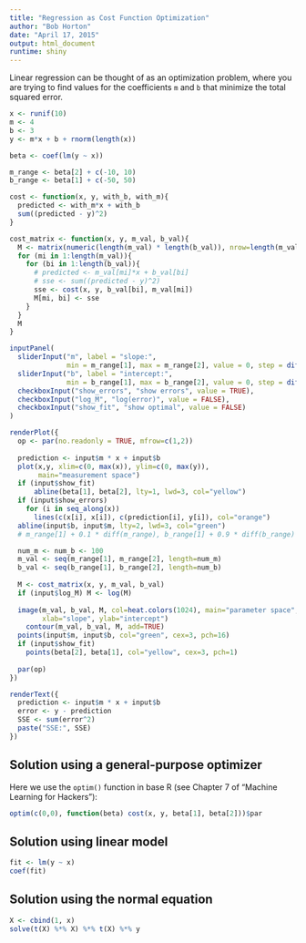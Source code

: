 ```yaml
---
title: "Regression as Cost Function Optimization"
author: "Bob Horton"
date: "April 17, 2015"
output: html_document
runtime: shiny
---
```


Linear regression can be thought of as an optimization problem, where you are trying to find values for the coefficients `m` and `b` that minimize the total squared error.


```r

x <- runif(10)
m <- 4
b <- 3
y <- m*x + b + rnorm(length(x))

beta <- coef(lm(y ~ x))

m_range <- beta[2] + c(-10, 10)
b_range <- beta[1] + c(-50, 50)

cost <- function(x, y, with_b, with_m){
  predicted <- with_m*x + with_b
  sum((predicted - y)^2)
}

cost_matrix <- function(x, y, m_val, b_val){
  M <- matrix(numeric(length(m_val) * length(b_val)), nrow=length(m_val), byrow=TRUE)
  for (mi in 1:length(m_val)){
    for (bi in 1:length(b_val)){
      # predicted <- m_val[mi]*x + b_val[bi]
      # sse <- sum((predicted - y)^2)
      sse <- cost(x, y, b_val[bi], m_val[mi])
      M[mi, bi] <- sse
    }
  }
  M
}

inputPanel(
  sliderInput("m", label = "slope:",
              min = m_range[1], max = m_range[2], value = 0, step = diff(m_range)/100),
  sliderInput("b", label = "intercept:",
              min = b_range[1], max = b_range[2], value = 0, step = diff(b_range)/100),
  checkboxInput("show_errors", "show errors", value = TRUE),
  checkboxInput("log_M", "log(error)", value = FALSE),
  checkboxInput("show_fit", "show optimal", value = FALSE)
)

renderPlot({
  op <- par(no.readonly = TRUE, mfrow=c(1,2))
  
  prediction <- input$m * x + input$b
  plot(x,y, xlim=c(0, max(x)), ylim=c(0, max(y)), 
       main="measurement space")
  if (input$show_fit)
      abline(beta[1], beta[2], lty=1, lwd=3, col="yellow")
  if (input$show_errors)
    for (i in seq_along(x))
      lines(c(x[i], x[i]), c(prediction[i], y[i]), col="orange")
  abline(input$b, input$m, lty=2, lwd=3, col="green")
  # m_range[1] + 0.1 * diff(m_range), b_range[1] + 0.9 * diff(b_range)

  num_m <- num_b <- 100
  m_val <- seq(m_range[1], m_range[2], length=num_m)
  b_val <- seq(b_range[1], b_range[2], length=num_b)
  
  M <- cost_matrix(x, y, m_val, b_val)
  if (input$log_M) M <- log(M)
  
  image(m_val, b_val, M, col=heat.colors(1024), main="parameter space",
        xlab="slope", ylab="intercept")
	contour(m_val, b_val, M, add=TRUE)
  points(input$m, input$b, col="green", cex=3, pch=16)
  if (input$show_fit)
    points(beta[2], beta[1], col="yellow", cex=3, pch=1)
  
  par(op)
})

renderText({
  prediction <- input$m * x + input$b
  error <- y - prediction
  SSE <- sum(error^2)
  paste("SSE:", SSE)
})

```

## Solution using a general-purpose optimizer

Here we use the `optim()` function in base R (see Chapter 7 of "Machine Learning for Hackers"):

```r
optim(c(0,0), function(beta) cost(x, y, beta[1], beta[2]))$par
```

## Solution using linear model

```r
fit <- lm(y ~ x)
coef(fit)
```

## Solution using the normal equation

```r
X <- cbind(1, x)
solve(t(X) %*% X) %*% t(X) %*% y
```